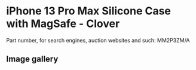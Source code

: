 
# iPhone 13 Pro Max Silicone Case with MagSafe - Clover

Part number, for search engines, auction websites and such: MM2P3ZM/A

## Image gallery

<div style={{ width: "768px" }}>
  <GalleryComponent
    images={[
      {
        original: "/everysource/MM2P3.png",
        thumbnail: "/everypreview/MM2P3.png",
      },
      {
        original: "/everysource/MM2P3_AV1.png",
        thumbnail: "/everypreview/MM2P3_AV1.png",
      },
      {
        original: "/everysource/MM2P3_AV2.png",
        thumbnail: "/everypreview/MM2P3_AV2.png",
      },
      {
        original: "/everysource/MM2P3_AV3.png",
        thumbnail: "/everypreview/MM2P3_AV3.png",
      }
    ]}
  />
</div>